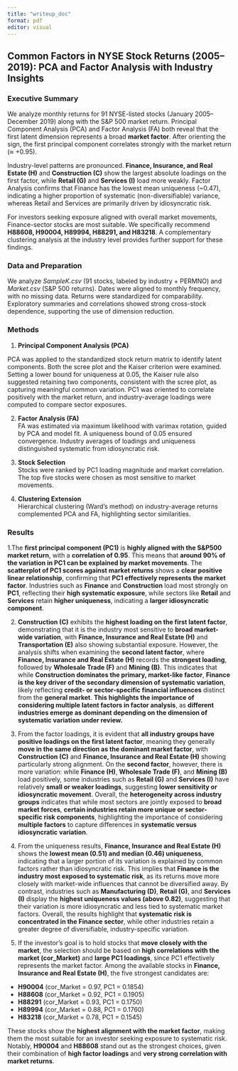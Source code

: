 ```yaml
---
title: "writeup_doc"
format: pdf
editor: visual
---
```


## Common Factors in NYSE Stock Returns (2005–2019): PCA and Factor Analysis with Industry Insights

### Executive Summary 

We analyze monthly returns for 91 NYSE-listed stocks (January 2005–December 2019) along with the S&P 500 market return. Principal Component Analysis (PCA) and Factor Analysis (FA) both reveal that the first latent dimension represents a broad **market factor**. After orienting the sign, the first principal component correlates strongly with the market return (≈ +0.95).

Industry-level patterns are pronounced. **Finance, Insurance, and Real Estate (H)** and **Construction (C)** show the largest absolute loadings on the first factor, while **Retail (G)** and **Services (I)** load more weakly. Factor Analysis confirms that Finance has the lowest mean uniqueness (\~0.47), indicating a higher proportion of systematic (non-diversifiable) variance, whereas Retail and Services are primarily driven by idiosyncratic risk.

For investors seeking exposure aligned with overall market movements, Finance-sector stocks are most suitable. We specifically recommend **H88608, H90004, H89994, H88291, and H83218**. A complementary clustering analysis at the industry level provides further support for these findings.

### Data and Preparation 

We analyze *SampleK.csv* (91 stocks, labeled by industry + PERMNO) and *Market.csv* (S&P 500 returns). Dates were aligned to monthly frequency, with no missing data. Returns were standardized for comparability. Exploratory summaries and correlations showed strong cross-stock dependence, supporting the use of dimension reduction.

### Methods 

1. **Principal Component Analysis (PCA)**

PCA was applied to the standardized stock return matrix to identify latent components. Both the scree plot and the Kaiser criterion were examined. Setting a lower bound for uniqueness at 0.05, the Kaiser rule also suggested retaining two components, consistent with the scree plot, as capturing meaningful common variation. PC1 was oriented to correlate positively with the market return, and industry-average loadings were computed to compare sector exposures.

2. **Factor Analysis (FA)**\
FA was estimated via maximum likelihood with varimax rotation, guided by PCA and model fit. A uniqueness bound of 0.05 ensured convergence. Industry averages of loadings and uniqueness distinguished systematic from idiosyncratic risk.

3. **Stock Selection**\
Stocks were ranked by PC1 loading magnitude and market correlation. The top five stocks were chosen as most sensitive to market movements.

4. **Clustering Extension**\
Hierarchical clustering (Ward’s method) on industry-average returns complemented PCA and FA, highlighting sector similarities.


### Results 

1.The **first principal component (PC1)** is **highly aligned with the S&P500 market return**, with a **correlation of 0.95**. This means that **around 90% of the variation in PC1 can be explained by market movements**. The **scatterplot of PC1 scores against market returns** shows a **clear positive linear relationship**, confirming that **PC1 effectively represents the market factor**. Industries such as **Finance** and **Construction** load most strongly on **PC1**, reflecting their **high systematic exposure**, while sectors like **Retail** and **Services** retain **higher uniqueness**, indicating a **larger idiosyncratic component**.


2. **Construction (C)** exhibits the **highest loading on the first latent factor**, demonstrating that it is the industry most sensitive to **broad market-wide variation**, with **Finance, Insurance and Real Estate (H)** and **Transportation (E)** also showing substantial exposure. However, the analysis shifts when examining the **second latent factor**, where **Finance, Insurance and Real Estate (H)** records the **strongest loading**, followed by **Wholesale Trade (F)** and **Mining (B)**. This indicates that while **Construction dominates the primary, market-like factor**, **Finance is the key driver of the secondary dimension of systematic variation**, likely reflecting **credit- or sector-specific financial influences** distinct from the **general market**. **This highlights the importance of considering multiple latent factors in factor analysis**, as **different industries emerge as dominant depending on the dimension of systematic variation under review.**


3. From the factor loadings, it is evident that **all industry groups have positive loadings on the first latent factor**, meaning they generally **move in the same direction as the dominant market factor**, with **Construction (C)** and **Finance, Insurance and Real Estate (H)** showing particularly strong alignment. On the **second factor**, however, there is more variation: while **Finance (H)**, **Wholesale Trade (F)**, and **Mining (B)** load positively, some industries such as **Retail (G)** and **Services (I)** have relatively **small or weaker loadings**, suggesting **lower sensitivity or idiosyncratic movement**. Overall, the **heterogeneity across industry groups** indicates that while most sectors are jointly exposed to **broad market forces**, **certain industries retain more unique or sector-specific risk components**, highlighting the importance of considering **multiple factors** to capture differences in **systematic versus idiosyncratic variation**.

4. From the uniqueness results, **Finance, Insurance and Real Estate (H)** shows the **lowest mean (0.51) and median (0.46) uniqueness**, indicating that a larger portion of its variation is explained by common factors rather than idiosyncratic risk. This implies that **Finance is the industry most exposed to systematic risk**, as its returns move more closely with market-wide influences that cannot be diversified away. By contrast, industries such as **Manufacturing (D)**, **Retail (G)**, and **Services (I)** display the **highest uniqueness values (above 0.82)**, suggesting that their variation is more idiosyncratic and less tied to systematic market factors. Overall, the results highlight that **systematic risk is concentrated in the Finance sector**, while other industries retain a greater degree of diversifiable, industry-specific variation.

5. If the investor’s goal is to hold stocks that **move closely with the market**, the selection should be based on **high correlations with the market (cor_Market)** and **large PC1 loadings**, since PC1 effectively represents the market factor. Among the available stocks in **Finance, Insurance and Real Estate (H)**, the five strongest candidates are:

- **H90004** (cor_Market = 0.97, PC1 = 0.1854)  
- **H88608** (cor_Market = 0.92, PC1 = 0.1905)  
- **H88291** (cor_Market = 0.93, PC1 = 0.1750)  
- **H89994** (cor_Market = 0.88, PC1 = 0.1760)  
- **H83218** (cor_Market = 0.78, PC1 = 0.1545)  

These stocks show the **highest alignment with the market factor**, making them the most suitable for an investor seeking exposure to systematic risk. Notably, **H90004** and **H88608** stand out as the strongest choices, given their combination of **high factor loadings** and **very strong correlation with market returns**.

